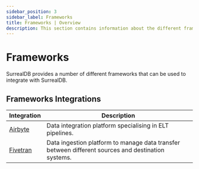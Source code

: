 ```yaml
---
sidebar_position: 3
sidebar_label: Frameworks
title: Frameworks | Overview
description: This section contains information about the different frameworks that can be used to integrate with SurrealDB.
---
```



# Frameworks

SurrealDB provides a number of different frameworks that can be used to integrate with SurrealDB.


## Frameworks Integrations

<table>
    <thead>
        <tr>
            <th>Integration</th>
            <th>Description</th>
        </tr>
    </thead>
    <tbody>
        <tr>
            <td><a href="/docs/integrations/data-mangaement/airbyte">Airbyte</a></td>
            <td>Data integration platform specialising in ELT pipelines.</td>
        </tr>
        <tr>
            <td><a href="/docs/integrations/data-mangaement/fivetran">Fivetran</a></td>
            <td>Data ingestion platform to manage data transfer between different sources and destination systems.</td>
        </tr>
    </tbody>
</table>